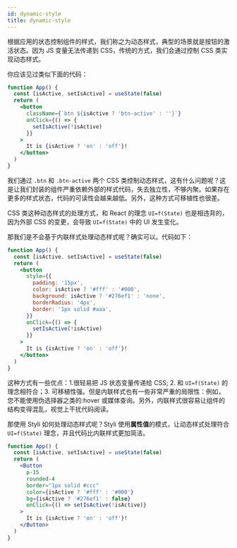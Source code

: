 ```yaml
---
id: dynamic-style
title: dynamic-style
---
```


根据应用的状态控制组件的样式，我们称之为动态样式，典型的场景就是按钮的激活状态。因为 JS 变量无法传递到 CSS，传统的方式，我们会通过控制 CSS 类实现动态样式。

你应该见过类似下面的代码：

```jsx live
function App() {
  const [isActive, setIsActive] = useState(false)
  return (
    <button
      className={`btn ${isActive ? 'btn-active' : ''}`}
      onClick={() => {
        setIsActive(!isActive)
      }}
    >
      It is {isActive ? 'on' : 'off'}!
    </button>
  )
}
```

我们通过 `.btn` 和 `.btn-active` 两个 CSS 类控制动态样式，这有什么问题呢？这是让我们封装的组件严重依赖外部的样式代码，失去独立性，不够内聚。如果存在更多的样式状态，代码的可读性会越来越低。另外，这种方式可移植性也很差。

CSS 类这种动态样式的处理方式，和 React 的理念 `UI=f(State)` 也是相违背的，因为外部 CSS 的变更，会导致 `UI=f(State)` 中的 UI 发生变化。

那我们是不会基于内联样式处理动态样式呢？确实可以。代码如下：

```jsx live
function App() {
  const [isActive, setIsActive] = useState(false)
  return (
    <button
      style={{
        padding: '15px',
        color: isActive ? '#fff' : '#000',
        background: isActive ? '#276ef1' : 'none',
        borderRadius: '4px',
        border: '1px solid #aaa',
      }}
      onClick={() => {
        setIsActive(!isActive)
      }}
    >
      It is {isActive ? 'on' : 'off'}!
    </button>
  )
}
```

这种方式有一些优点：1.很轻易把 JS 状态变量传递给 CSS; 2. 和 `UI=f(State)` 的理念相符合；3. 可移植性强。但是内联样式也有一些非常严重的局限性：例如，您不能使用伪选择器之类的:hover 或媒体查询。另外，内联样式很容易让组件的结构变得混乱，视觉上干扰代码阅读。

那使用 Styli 如何处理动态样式呢？Styli 使用**属性值**的模式，让动态样式处理符合 `UI=f(State)` 理念，并且代码比内联样式更加简洁。

```jsx live
function App() {
  const [isActive, setIsActive] = useState(false)
  return (
    <Button
      p-15
      rounded-4
      border="1px solid #ccc"
      color={isActive ? '#fff' : '#000'}
      bg={isActive ? '#276ef1' : false}
      onClick={() => setIsActive(!isActive)}
    >
      It is {isActive ? 'on' : 'off'}!
    </Button>
  )
}
```

